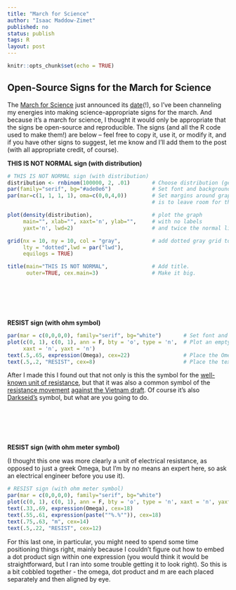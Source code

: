 ```yaml
---
title: "March for Science"
author: "Isaac Maddow-Zimet"
published: no
status: publish
tags: R
layout: post
---
```


```r
knitr::opts_chunk$set(echo = TRUE)
```

## Open-Source Signs for the March for Science

The [March for Science](https://www.marchforscience.com/) just announced its [date](https://twitter.com/ScienceMarchDC/status/826823981013561345)(!), so I've been channeling my energies into making science-appropriate signs for the march. And because it's a march for science, I thought it would only be appropriate that the signs be open-source and reproducible. The signs (and all the R code used to make them!) are below -- feel free to copy it, use it, or modify it, and if you have other signs to suggest, let me know and I'll add them to the post (with all appropriate credit, of course).
  
**THIS IS NOT NORMAL sign (with distribution)**

```r
# THIS IS NOT NORMAL sign (with distribution)
distribution <- rnbinom(100000, 2, .01)       # Choose distribution (generate whatever you want!)
par(family="serif", bg="#ade0e6")             # Set font and background color
par(mar=c(1, 1, 1, 1), oma=c(0,0,4,0))        # Set margins around graph (the "4" in outer margins 
                                              # is to leave room for the sign title)

plot(density(distribution),                   # plot the graph 
     main="", xlab="", xaxt='n', ylab="",     # with no labels
     yaxt='n', lwd=2)                         # and twice the normal line thickness

grid(nx = 10, ny = 10, col = "gray",          # add dotted gray grid to background 
     lty = "dotted",lwd = par("lwd"), 
     equilogs = TRUE)

title(main="THIS IS NOT NORMAL",              # Add title. 
      outer=TRUE, cex.main=3)                 # Make it big.

```


<br><br><br><br>

**RESIST sign (with ohm symbol)**
```r
par(mar = c(0,0,0,0), family="serif", bg="white")       # Set font and background color
plot(c(0, 1), c(0, 1), ann = F, bty = 'o', type = 'n',  # Plot an empty square
     xaxt = 'n', yaxt = 'n')
text(.5,.65, expression(Omega), cex=22)                 # Place the Omega sign (you may need to futz                                                           with the x and y positions)
text(.5,.2, "RESIST", cex=8)                            # Place the text
```

After I made this I found out that not only is this the symbol for the [well-known unit of resistance](https://en.wikipedia.org/wiki/Ohm), but that it was also a common symbol of the [resistance movement](https://en.wikipedia.org/wiki/Omega) [against the Vietnam draft](http://www.ebay.com/itm/272339661127). Of course it's also [Darkseid's](https://en.wikipedia.org/wiki/Darkseid) symbol, but what are you going to do. 

<br><br><br><br>

**RESIST sign (with ohm meter symbol)**  
  
(I thought this one was more clearly a unit of electrical resistance, as opposed to just a greek Omega, but I'm by no means an expert here, so ask an electrical engineer before you use it).

```r
# RESIST sign (with ohm meter symbol)
par(mar = c(0,0,0,0), family="serif", bg="white")
plot(c(0, 1), c(0, 1), ann = F, bty = 'o', type = 'n', xaxt = 'n', yaxt = 'n')
text(.33,.69, expression(Omega), cex=18)
text(.55,.61, expression(paste(""%.%"")), cex=18)
text(.75,.63, "m", cex=14)
text(.5,.22, "RESIST", cex=12)
```  

For this last one, in particular, you might need to spend some time positioning things right, mainly because I couldn't figure out how to embed a dot product sign within one expression (you would think it would be straightforward, but I ran into some trouble getting it to look right). So this is a bit cobbled together - the omega, dot product and m are each placed separately and then aligned by eye. 



